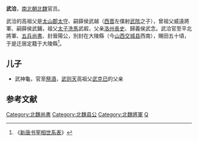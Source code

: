 '''武洽'''，[[南北朝|南北朝]][[北魏|北魏]]官员。

武洽的高祖父是[[太山郡|太山郡]][[太守|太守]]、嗣薛侯武越（[[西晋|西晋]]左僕射[[武陔|武陔]]之子），曾祖父威遠將軍、嗣薛侯武鋪，祖父[[太子洗馬|太子洗馬]]武嘏，父亲[[洛州|洛州]][[長史|長史]]、歸義侯武念。武洽官至平北將軍、[[五兵尚書|五兵尚書]]、封晉陽公，別封在大陵縣（今[[山西|山西]][[交城县|交城县]]西南），賜田五十頃，于是迁居定籍于大陵縣<ref>《[[新唐书宰相世系表|新唐书宰相世系表]]》</ref>。
==儿子==
*武神龜，官至[[祭酒|祭酒]]，[[武则天|武则天]]高祖父[[武克已|武克已]]的父亲
==参考文献==
{{reflist}}
{{DEFAULTSORT:W}}
[[Category:北魏尚書|Category:北魏尚書]]
[[Category:北魏县公|Category:北魏县公]]
[[Category:北魏將軍|Category:北魏將軍]]
[[Category:武姓|Q]]